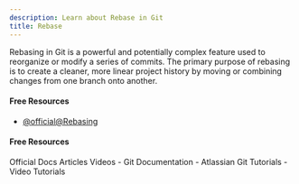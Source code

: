 ```yaml
---
description: Learn about Rebase in Git
title: Rebase
---
```


Rebasing in Git is a powerful and potentially complex feature used to reorganize or modify a series of commits. The primary purpose of rebasing is to create a cleaner, more linear project history by moving or combining changes from one branch onto another.

#### Free Resources

- [@official@Rebasing](https://git-scm.com/book/en/v2/Git-Branching-Rebasing)

#### Free Resources

<Tabs defaultValue="official">
<TabsList>
<TabsTrigger value="official">Official Docs</TabsTrigger>
<TabsTrigger value="article">Articles</TabsTrigger>
<TabsTrigger value="video">Videos</TabsTrigger>
</TabsList>

<TabsContent value="official">
- <Link href="https://git-scm.com/docs">Git Documentation</Link>
</TabsContent>
<TabsContent value="article">
- <Link href="https://www.atlassian.com/git/tutorials">Atlassian Git Tutorials</Link>
</TabsContent>
<TabsContent value="video">
- <Link href="https://www.youtube.com/results?search_query=git+rebase+tutorial">Video Tutorials</Link>
</TabsContent>
</Tabs>

